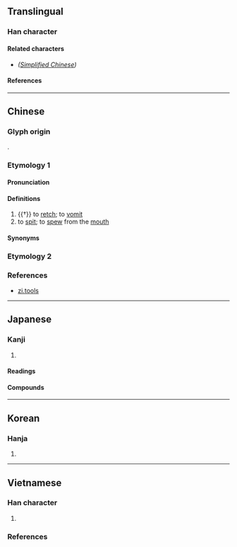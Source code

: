 {{also|𠯟}}
{{character info}}
==Translingual==

===Han character===
{{Han char|rn=30|rad=口|as=07|sn=10|four=66012|canj=RBUU|ids=⿰口見}}

====Related characters====
* {{l|mul|[[𠯟]]}} ''([[Simplified Chinese]])''

====References====
{{Han ref|kx=0190.280|dkj=03661|dj=0410.090|hdz=10629.010|uh=54EF}}

----

==Chinese==
{{zh-forms|s=𠯟|alt=咞,唺}}

===Glyph origin===
{{Han etym}}
{{Han compound|口|見|c1=s|c2=p|t1=mouth|ls=psc}}.

===Etymology 1===

====Pronunciation====
{{zh-pron
|m=xiàn
|h=pfs=lién;gd=liên3
|c=jin5,jin6
|mc=y
|oc=y
|cat=v
}}

====Definitions====
{{zh-hanzi}}

# {{†}} to [[retch]]; to [[vomit]]
# to [[spit]]; to [[spew]] from the [[mouth]]

====Synonyms====
{{zh-dial|吐}}

===Etymology 2===
{{zh-see|叫}}

===References===
* [http://zi.tools/zi/哯 zi.tools]
----

==Japanese==

===Kanji===
{{ja-kanji|grade=|rs=口07}}

# {{rfdef|ja|sort=口07}}

====Readings====
{{ja-readings
|goon=げん
|kanon=けん
|kun=はく
}}

====Compounds====
{{der2|ja
|{{ja-r|哯吐|つだみ}}: (of an infant, etc) [[spitting]] out [[milk]] after taking a drink
}}

----

==Korean==

===Hanja===
{{ko-hanja|hangeul=현|rv=hyeon|mr=hyŏn}}

# {{rfdef|ko|sort=口07}}

----

==Vietnamese==

===Han character===
{{vi-readings|rs=口07
|nom=nghiến-tdcndg;tdcntd;gdhn, kén-tdcndg;tdcntd, hẹn-tdcntd
}}

# {{rfdef|vi|sort=口07}}

===References===
<references/>